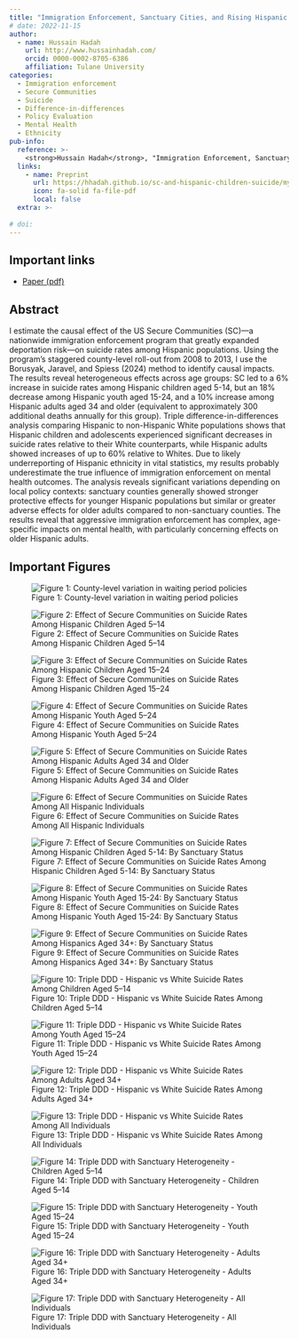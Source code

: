 ```yaml
---
title: "Immigration Enforcement, Sanctuary Cities, and Rising Hispanic Suicide Rates"
# date: 2022-11-15
author:
  - name: Hussain Hadah
    url: http://www.hussainhadah.com/
    orcid: 0000-0002-8705-6386
    affiliation: Tulane University
categories: 
  - Immigration enforcement
  - Secure Communities
  - Suicide
  - Difference-in-differences
  - Policy Evaluation
  - Mental Health
  - Ethnicity
pub-info:
  reference: >-
    <strong>Hussain Hadah</strong>, "Immigration Enforcement, Sanctuary Cities, and Rising Hispanic Suicide Rates"</em>
  links:
    - name: Preprint
      url: https://hhadah.github.io/sc-and-hispanic-children-suicide/my_paper/sc_and_hispanic_children_suicide.pdf
      icon: fa-solid fa-file-pdf
      local: false
  extra: >-
    
# doi: 
---
```


## Important links

- [Paper (pdf)](https://hhadah.github.io/sc-and-hispanic-children-suicide/my_paper/sc_and_hispanic_children_suicide.pdf)


## Abstract

I estimate the causal effect of the US Secure Communities (SC)---a nationwide immigration enforcement program that greatly expanded deportation risk---on suicide rates among Hispanic populations. Using the program's staggered county-level roll-out from 2008 to 2013, I use the Borusyak, Jaravel, and Spiess (2024) method to identify causal impacts. The results reveal heterogeneous effects across age groups: SC led to a 6\% increase in suicide rates among Hispanic children aged 5-14, but an 18\% decrease among Hispanic youth aged 15-24, and a 10\% increase among Hispanic adults aged 34 and older (equivalent to approximately 300 additional deaths annually for this group). Triple difference-in-differences analysis comparing Hispanic to non-Hispanic White populations shows that Hispanic children and adolescents experienced significant decreases in suicide rates relative to their White counterparts, while Hispanic adults showed increases of up to 60\% relative to Whites. Due to likely underreporting of Hispanic ethnicity in vital statistics, my results probably underestimate the true influence of immigration enforcement on mental health outcomes. The analysis reveals significant variations depending on local policy contexts: sanctuary counties generally showed stronger protective effects for younger Hispanic populations but similar or greater adverse effects for older adults compared to non-sanctuary counties. The results reveal that aggressive immigration enforcement has complex, age-specific impacts on mental health, with particularly concerning effects on older Hispanic adults.

## Important Figures

![Figure 1: County-level variation in waiting period policies](04-staggarred_sample_panel_view.png)

![Figure 2: Effect of Secure Communities on Suicide Rates Among Hispanic Children Aged 5–14](controlled_hisp_5to14_event.png)

![Figure 3: Effect of Secure Communities on Suicide Rates Among Hispanic Children Aged 15–24](controlled_hisp_15to24_event.png)

![Figure 4: Effect of Secure Communities on Suicide Rates Among Hispanic Youth Aged 5–24](controlled_hisp_5to24_event.png)

![Figure 5: Effect of Secure Communities on Suicide Rates Among Hispanic Adults Aged 34 and Older](controlled_hisp_34plus_event.png)

![Figure 6: Effect of Secure Communities on Suicide Rates Among All Hispanic Individuals](controlled_hisp_all_event.png)

![Figure 7: Effect of Secure Communities on Suicide Rates Among Hispanic Children Aged 5-14: By Sanctuary Status](hetby_hisp_5to14_full.png)

![Figure 8: Effect of Secure Communities on Suicide Rates Among Hispanic Youth Aged 15-24: By Sanctuary Status](hetby_hisp_15to24_full.png)

![Figure 9: Effect of Secure Communities on Suicide Rates Among Hispanics Aged 34+: By Sanctuary Status](hetby_hisp_34plus_full.png)

![Figure 10: Triple DDD - Hispanic vs White Suicide Rates Among Children Aged 5–14](ddd_ddd_5to14_event.png)

![Figure 11: Triple DDD - Hispanic vs White Suicide Rates Among Youth Aged 15–24](ddd_ddd_15to24_event.png)

![Figure 12: Triple DDD - Hispanic vs White Suicide Rates Among Adults Aged 34+](ddd_ddd_34plus_event.png)

![Figure 13: Triple DDD - Hispanic vs White Suicide Rates Among All Individuals](ddd_ddd_all_event.png)

![Figure 14: Triple DDD with Sanctuary Heterogeneity - Children Aged 5–14](5to14_event.png)

![Figure 15: Triple DDD with Sanctuary Heterogeneity - Youth Aged 15–24](15to24_event.png)

![Figure 16: Triple DDD with Sanctuary Heterogeneity - Adults Aged 34+](34plus_event.png)

![Figure 17: Triple DDD with Sanctuary Heterogeneity - All Individuals](all_event.png)

<!-- ## Citation

Hadah, Hussain, The Effect of Anti-Asian Attitudes on Asian Identity in the U.S. (September 24, 2024). Available at https://hhadah.github.io/asian-identity-attrition/my_paper/submit_preprint.pdf

```bibtex
@article{hadah2024hispanicidentity,
    Author = {Hadah, Hussain},
    Title = {The Effect of Anti-Asian Attitudes on Asian Identity in the U.S.},
    Year = {2024}}
``` -->